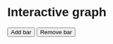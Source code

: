 # Interactive graph

<style>
  * {
    font-family: sans-serif;
  }
</style>

<div id="plot">
</div>

<p></p>
<button type="button" onclick="add()">Add bar</button>
<button type="button" onclick="remove()">Remove bar</button>

<script src="https://cdn.jsdelivr.net/npm/d3@7"></script>
<script src="scripts/myscript.js"></script>
